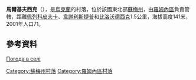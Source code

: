 {{coord|50|37|59|N|33|29|2|E|scale:100000|display=title}}

'''馬爾基夫西克'''（{{lang-uk|Марківське}}），是[[烏克蘭|烏克蘭]]的村落，位於該國東北部[[蘇梅州|蘇梅州]]，由[[羅姆內區|羅姆內區]]負責管轄，距離[[佩列科皮夫卡_(羅姆內區)|佩列科皮夫卡]]、[[韋謝利斯捷普|韋謝利斯捷普]]和[[比洛沃德西克_(羅姆內區)|比洛沃德西克]]1.5公里，海拔高度141米，2001年人口71。

==參考資料==
[http://weather.in.ua/ua/symskaja/15115 Погода в селі ]

{{DEFAULTSORT:Марківське}}
[[Category:蘇梅州村落|Category:蘇梅州村落]]
[[Category:羅姆內區村落|Category:羅姆內區村落]]


{{Sumy-geo-stub}}